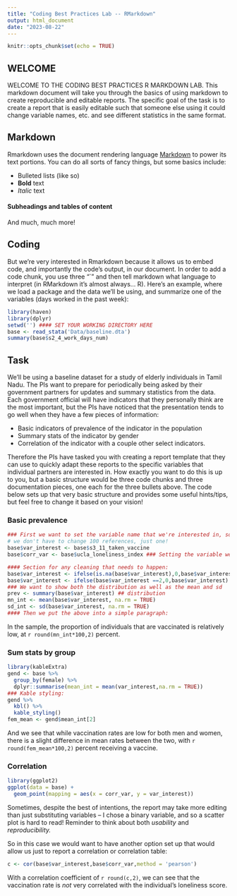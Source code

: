 ```yaml
---
title: "Coding Best Practices Lab -- RMarkdown"
output: html_document
date: "2023-08-22"
---
```


```r
knitr::opts_chunk$set(echo = TRUE)
```

## WELCOME

WELCOME TO THE CODING BEST PRACTICES R MARKDOWN LAB. This markdown document will take you through the basics of using markdown to create reproducible and editable reports. The specific goal of the task is to create a report that is easily editable such that someone else using it could change variable names, etc. and see different statistics in the same format.


## Markdown
Rmarkdown uses the document rendering language [Markdown](https://www.markdownguide.org/) to power its text portions. You can do all sorts of fancy things, but some basics include:

 - Bulleted lists (like so)
 - **Bold** text
 - *Italic* text
 
#### Subheadings and tables of content

And much, much more!

## Coding
But we're very interested in Rmarkdown because it allows us to embed code, and importantly the code's output, in our document. In order to add a code chunk, you use three "`" and then tell markdown what language to interpret (in RMarkdown it's almost always... R). Here's an example, where we load a package and the data we'll be using, and summarize one of the variables (days worked in the past week):

```r
library(haven)
library(dplyr)
setwd('') #### SET YOUR WORKING DIRECTORY HERE
base <- read_stata('Data/baseline.dta')
summary(base$s2_4_work_days_num)
```

## Task
We'll be using a baseline dataset for a study of elderly individuals in Tamil Nadu. The PIs want to prepare for periodically being asked by their government partners for updates and summary statistics from the data. Each government official will have indicators that they personally think are the most important, but the PIs have noticed that the presentation tends to go well when they have a few pieces of information: 

 - Basic indicators of prevalence of the indicator in the population
 - Summary stats of the indicator by gender
 - Correlation of the indicator with a couple other select indicators.
 
Therefore the PIs have tasked you with creating a report template that they can use to quickly adapt these reports to the specific variables that individual partners are interested in. How exactly you want to do this is up to you, but a basic structure would be three code chunks and three documentation pieces, one each for the three bullets above. The code below sets up that very basic structure and provides some useful hints/tips, but feel free to change it based on your vision!

### Basic prevalence

```r
### First we want to set the variable name that we're interested in, so in the future
# we don't have to change 100 references, just one!
base$var_interest <- base$s3_11_taken_vaccine
base$corr_var <- base$ucla_loneliness_index ### Setting the variable we want to correlate with

#### Section for any cleaning that needs to happen:
base$var_interest <- ifelse(is.na(base$var_interest),0,base$var_interest)
base$var_interest <- ifelse(base$var_interest ==2,0,base$var_interest)
### We want to show both the distribution as well as the mean and sd
prev <- summary(base$var_interest) ## distribution
mn_int <- mean(base$var_interest, na.rm = TRUE)
sd_int <- sd(base$var_interest, na.rm = TRUE)
#### Then we put the above into a simple paragraph:
```
In the sample, the proportion of individuals that are vaccinated is relatively low, at `r round(mn_int*100,2)` percent. 


### Sum stats by group
```r
library(kableExtra)
gend <- base %>%
  group_by(female) %>%
  dplyr::summarise(mean_int = mean(var_interest,na.rm = TRUE))
### Kable styling:
gend %>%
  kbl() %>%
  kable_styling()
fem_mean <- gend$mean_int[2]
```
And we see that while vaccination rates are low for both men and women, there is a slight difference in mean rates between the two, with `r round(fem_mean*100,2)` percent receiving a vaccine.

### Correlation
```r
library(ggplot2)
ggplot(data = base) + 
  geom_point(mapping = aes(x = corr_var, y = var_interest))
```


Sometimes, despite the best of intentions, the report may take more editing than just substituting variables -- I chose a binary variable, and so a scatter plot is hard to read! Reminder to think about both *usability* and *reproducibility.*

So in this case we would want to have another option set up that would allow us just to report a correlation or correlation table:
```r

c <- cor(base$var_interest,base$corr_var,method = 'pearson')
```
With a correlation coefficient of `r round(c,2)`, we can see that the vaccination rate is *not* very correlated with the individual's loneliness score.